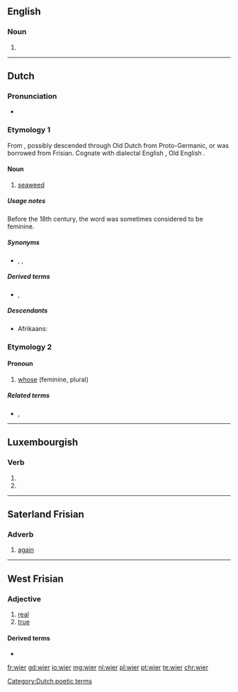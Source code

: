 ==English==

===Noun===
{{en-noun}}

# {{alternative form of|weir|lang=en}}

{{Webster 1913}}

----

==Dutch==

===Pronunciation===
* {{audio|Nl-wier.ogg|audio|lang=nl}}

===Etymology 1===
From {{inh|nl|dum|wier||seaweed}}, possibly descended through Old Dutch from Proto-Germanic, or was borrowed from Frisian. Cognate with dialectal English {{m|en|ware||seaweed}}, Old English {{m|ang|war||seaweed}}.

====Noun====
{{nl-noun|n|-en|wiertje}}

# [[seaweed]]

=====Usage notes=====
Before the 18th century, the word was sometimes considered to be feminine.

=====Synonyms=====
* {{sense|seaweed}} {{l|nl|alg}}, {{l|nl|alge}}, {{l|nl|zeegras}}

=====Derived terms=====
* {{l|nl|groenwieren}}, {{l|nl|zeewier}}

=====Descendants=====
* Afrikaans: {{l|af|wier}}

===Etymology 2===
{{PIE root|nl|kʷ}}
{{rfe|nl}}

====Pronoun====
{{head|nl|pronoun}}

# {{lb|nl|personal|dated}} [[whose]] (feminine, plural)

=====Related terms=====
* {{l|nl|wie}}, {{l|nl|wiens}}

----

[[Category:Dutch poetic terms]]

==Luxembourgish==

===Verb===
{{head|lb|verb form}}

# {{inflection of|sinn||1|s|simple|cond|lang=lb}}
# {{inflection of|sinn||3|s|simple|cond|lang=lb}}

----

==Saterland Frisian==

===Adverb===
{{head|stq|adverb}}

# [[again]]

----

==West Frisian==

===Adjective===
{{head|fy|adjective|inflected|wier|comparative|wierer|superlative|wierest}}

# [[real]]
# [[true]]

====Derived terms====
* {{l|fy|wierheid}}

[[fr:wier]]
[[gd:wier]]
[[io:wier]]
[[mg:wier]]
[[nl:wier]]
[[pl:wier]]
[[pt:wier]]
[[te:wier]]
[[chr:wier]]